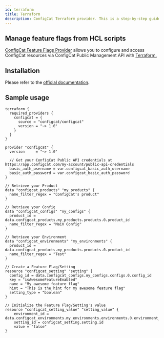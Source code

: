 ```yaml
---
id: terraform
title: Terraform
description: ConfigCat Terraform provider. This is a step-by-step guide on how to manage feature flags from Terraform using the ConfigCat Terraform provider.
---
```


## Manage feature flags from HCL scripts

<a href="https://registry.terraform.io/providers/configcat/configcat" target="_blank" >ConfigCat Feature Flags Provider</a> allows you to configure and access ConfigCat resources via ConfigCat Public Management API with <a href="https://www.terraform.io/" target="_blank" >Terraform.</a>

## Installation

Please refer to the <a href="https://registry.terraform.io/providers/configcat/configcat/latest/docs" target="_blank">official documentation</a>.

## Sample usage

```hcl
terraform {
  required_providers {
    configcat = {
      source = "configcat/configcat"
      version = "~> 1.0"
    }
  }
}

provider "configcat" {
  version     = "~> 1.0"

  // Get your ConfigCat Public API credentials at https://app.configcat.com/my-account/public-api-credentials
  basic_auth_username = var.configcat_basic_auth_username
  basic_auth_password = var.configcat_basic_auth_password
}

// Retrieve your Product
data "configcat_products" "my_products" {
  name_filter_regex = "ConfigCat's product"
}

// Retrieve your Config
data "configcat_configs" "ny_configs" {
  product_id = data.configcat_products.my_products.products.0.product_id
  name_filter_regex = "Main Config"
}

// Retrieve your Environment
data "configcat_environments" "my_environments" {
  product_id = data.configcat_products.my_products.products.0.product_id
  name_filter_regex = "Test"
}

// Create a Feature Flag/Setting
resource "configcat_setting" "setting" {
  config_id = data.configcat_configs.ny_configs.configs.0.config_id
  key = "isAwesomeFeatureEnabled"
  name = "My awesome feature flag"
  hint = "This is the hint for my awesome feature flag"
  setting_type = "boolean"
}

// Initialize the Feature Flag/Setting's value
resource "configcat_setting_value" "setting_value" {
    environment_id = data.configcat_environments.my_environments.environments.0.environment_id
    setting_id = configcat_setting.setting.id
    value = "false"
}
```
